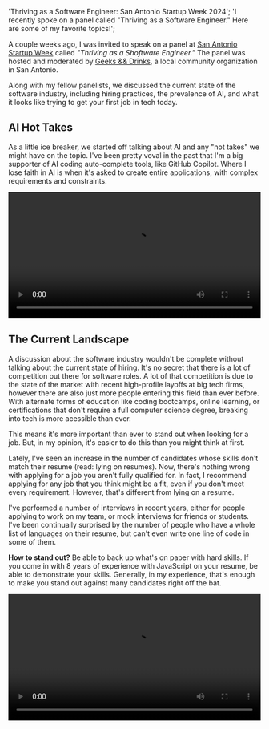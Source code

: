   'Thriving as a Software Engineer: San Antonio Startup Week 2024';
  'I recently spoke on a panel called "Thriving as a Software Engineer." Here are some of my favorite topics!';

A couple weeks ago, I was invited to speak on a panel at [San Antonio Startup Week](https://sasw.co/) called _"Thriving as a Shoftware Engineer."_
The panel was hosted and moderated by [Geeks && Drinks](https://www.meetup.com/meetup-group-umecjcqo/), a local community organization in San Antonio.

Along with my fellow panelists, we discussed the current state of the software industry, including hiring practices,
the prevalence of AI, and what it looks like trying to get your first job in tech today.

## AI Hot Takes

As a little ice breaker, we started off talking about AI and any "hot takes" we might have on the topic. I've been pretty
voval in the past that I'm a big supporter of AI coding auto-complete tools, like GitHub Copilot. Where I lose faith in AI is
when it's asked to create entire applications, with complex requirements and constraints.

<video width="100%" height="auto" controls preload="metadata">
  <source
    src="https://video.static.donley.xyz/ai_hot_take.mp4"
    type="video/mp4"
  />
  Your browser does not support the video tag.
</video>

## The Current Landscape

A discussion about the software industry wouldn't be complete without talking about the current state of hiring.
It's no secret that there is a lot of competition out there for software roles. A lot of that competition is due to the
state of the market with recent high-profile layoffs at big tech firms, however there are also just more people entering
this field than ever before. With alternate forms of education like coding bootcamps, online learning, or certifications
that don't require a full computer science degree, breaking into tech is more acessible than ever.

This means it's more important than ever to stand out when looking for a job. But, in my opinion, it's easier to do this
than you might think at first.

Lately, I've seen an increase in the number of candidates whose skills don't match their resume (read: lying on resumes).
Now, there's nothing wrong with applying for a job you aren't fully qualified for. In fact, I recommend applying for any job
that you think might be a fit, even if you don't meet every requirement. However, that's different from lying on a resume.

I've performed a number of interviews in recent years, either for people applying to work on my team, or mock interviews for friends or
students. I've been continually surprised by the number of people who have a whole list of languages on their resume, but can't even
write one line of code in some of them.

**How to stand out?** Be able to back up what's on paper with hard skills. If you come in with 8 years of experience with JavaScript
on your resume, be able to demonstrate your skills. Generally, in my experience, that's enough to make you stand out against many
candidates right off the bat.

<video width="100%" height="auto" controls preload="metadata">
  <source
    src="https://video.static.donley.xyz/current_hiring_state.mp4"
    type="video/mp4"
  />
  Your browser does not support the video tag.
</video>
